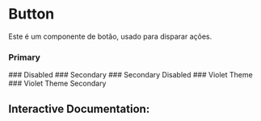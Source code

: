 

<Meta of={Story} />

# Button

Este é um componente de botão, usado para disparar ações.

### Primary

<Canvas of={Story.Primary} />
### Disabled
<Canvas of={Story.Disabled} />
### Secondary
<Canvas of={Story.Secondary} />
### Secondary Disabled
<Canvas of={Story.SecondaryDisabled} />
### Violet Theme
<Canvas of={Story.Violet} />
### Violet Theme Secondary
<Canvas of={Story.VioletSecondary} />

## Interactive Documentation:

<Primary />
<Controls />
